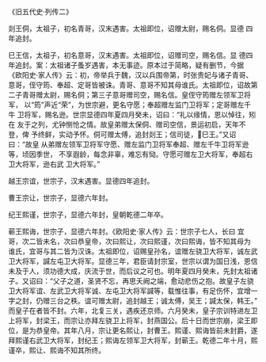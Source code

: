 

《旧五代史·列传二》

剡王侗，太祖子，初名青哥，汉末遇害。太祖即位，诏赠太尉，赐名侗。显德 四年追封。

巳王信，太祖子，初名意哥，汉末遇害。太祖即位，诏赠司空，赐名信。显 德四年追封。案：太祖诸子蚤岁遇害，本无事迹。原本过于简略，疑有删节，今据 《欧阳史·家人传》云：初，帝举兵于魏，汉以兵围帝第，时张贵妃与诸子青哥、 意哥，侄守筠、奉超、定哥皆被诛。青哥、意哥不知其母谁氏。太祖即位，诏故第 二子青哥赠太尉，赐名侗；第三子意哥赠司空，赐名信。皇侄守筠赠左领军卫将军， 以“筠”声近“荣”，为世宗避，更名守愿；奉超赠左监门卫将军；定哥赠左千牛 卫将军，赐名逊。世宗显德四年夏四月癸未，诏曰：“礼以缘情，恩以悼往，矧在 友于之列，尤钟恻怆之情。故皇弟赠太保侗、赠司空信，景运初启，天年不登，俾 予终鲜，实动予怀。侗可赠太傅，追封剡王；信司徒，巳王。”又诏曰：“故皇 从弟赠左领军卫将军守愿、赠左监门卫将军奉超、赠左千牛卫将军逊等，顷因季世， 不享遐龄，每念非辜，难忘有恸。守愿可赠左卫大将军，奉超右卫大将军，逊右武 卫大将军。”

越王宗谊，世宗子，汉末遇害。显德四年追封。

曹王宗让，世宗子，显德六年封。

纪王熙谨，世宗子，显德六年封，皇朝乾德二年卒。

蕲王熙诲，世宗子，显德六年封。《欧阳史·家人传》云：世宗子七人，长曰 宜哥，次二皆未名，次曰恭皇帝，次曰熙让，次曰熙谨，次曰熙诲，皆不知其母为 谁氏，宜哥与其二皆为汉诛。太祖即位，诏赐皇孙名，谊赠左骁卫大将军，诚左武 卫大将军，諴左屯卫大将军。显德三年，君臣请封宗室，世宗以谓为国日浅，恩信 未及于人，须功德大成，庆流于世，而后议之可也。明年夏四月癸未，先封太祖诸 子。又诏曰：“父子之道，圣贤不忘，再思夭阙之端，愈动悲伤之抱。故皇子左骁 卫大将军谊、左武卫大将军诚、左屯卫大将军諴等，载惟往事，有足伤怀，宜增一 字之封，仍赠三台之秩。谊可赠太尉，追封越王；诚太傅，吴王；諴太保，韩王。” 而皇子在者皆不封。六年，北复三关，遇疾还京师。六月癸未，皇子宗训特进左卫 上将军，封梁王，而宗让亦拜左骁卫上将军，封燕国公。后十日而世宗崩，梁王即 位，是为恭皇帝。其年八月，宗让更名熙让，封曹王。熙谨、熙诲皆前未封爵，遂 拜熙谨右武卫大将军，封纪王；熙诲左领军卫大将军，封蕲王。乾德二年十月，熙 谨卒，熙让、熙诲不知其所终。

